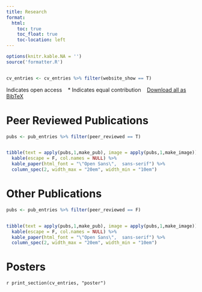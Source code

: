 ```yaml
---
title: Research
format:
  html:
    toc: true
    toc_float: true
    toc-location: left
---
```


```r
options(knitr.kable.NA = '')
source('formatter.R')


cv_entries <- cv_entries %>% filter(website_show == T)
```

<!-- # Software -->

<i class="ai ai-open-access ai-lg"></i> Indicates open access &nbsp;&nbsp; \* Indicates equal contribution &nbsp;&nbsp; <a href="files/harrigan.bib" class="btn btn-secondary icon-link"><i class="fa-solid fa-download fa-sm"></i> Download all as BibTeX</a> 

# Peer Reviewed Publications
 
```r

pubs <- pub_entries %>% filter(peer_reviewed == T)


tibble(text = apply(pubs,1,make_pub), image = apply(pubs,1,make_image)) %>%
  kable(escape = F, col.names = NULL) %>%
  kable_paper(html_font = "\"Open Sans\",  sans-serif") %>%
  column_spec(2, width_max = "20em", width_min = "10em")


```

# Other Publications

```r
pubs <- pub_entries %>% filter(peer_reviewed == F)


tibble(text = apply(pubs,1,make_pub), image = apply(pubs,1,make_image)) %>%
  kable(escape = F, col.names = NULL) %>%
  kable_paper(html_font = "\"Open Sans\",  sans-serif") %>%
  column_spec(2, width_max = "20em", width_min = "10em")


```

# Posters

`r print_section(cv_entries, "poster")`
